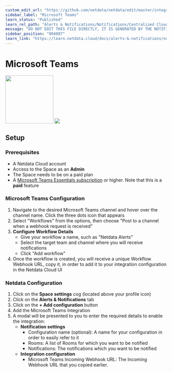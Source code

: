 ```yaml
---
custom_edit_url: "https://github.com/netdata/netdata/edit/master/integrations/cloud-notifications/metadata.yaml"
sidebar_label: "Microsoft Teams"
learn_status: "Published"
learn_rel_path: "Alerts & Notifications/Notifications/Centralized Cloud Notifications"
message: "DO NOT EDIT THIS FILE DIRECTLY, IT IS GENERATED BY THE NOTIFICATION'S metadata.yaml FILE"
sidebar_position: "904087"
learn_link: "https://learn.netdata.cloud/docs/alerts-&-notifications/notifications/centralized-cloud-notifications/microsoft-teams"
---
```



# Microsoft Teams

<img src="https://netdata.cloud/img/teams.svg" width="150"/>

<img src="https://img.shields.io/badge/maintained%20by-Netdata-%2300ab44" />

## Setup

### Prerequisites

- A Netdata Cloud account
- Access to the Space as an **Admin**
- The Space needs to be on a paid plan
- A [Microsoft Teams Essentials subscription](https://www.microsoft.com/en-sg/microsoft-teams/essentials) or higher. Note that this is a **paid** feature

### Microsoft Teams Configuration

1. Navigate to the desired Microsoft Teams channel and hover over the channel name. Click the three dots icon that appears
2. Select "Workflows" from the options, then choose "Post to a channel when a webhook request is received"
3. **Configure Workflow Details**
    - Give your workflow a name, such as "Netdata Alerts"
    - Select the target team and channel where you will receive notifications
    - Click "Add workflow"
4. Once the workflow is created, you will receive a unique Workflow Webhook URL, copy it, in order to add it to your integration configuration in the Netdata Cloud UI

### Netdata Configuration

1. Click on the **Space settings** cog (located above your profile icon)
2. Click on the **Alerts & Notifications** tab
3. Click on the **+ Add configuration** button
4. Add the Microsoft Teams Integration
5. A modal will be presented to you to enter the required details to enable the integration:
    - **Notification settings**
      - Configuration name (optional): A name for your configuration in order to easily refer to it
      - Rooms: A list of Rooms for which you want to be notified
      - Notifications: The notifications which you want to be notified
    - **Integration configuration**
      - Microsoft Teams Incoming Webhook URL: The Incoming Webhook URL that you copied earlier.


